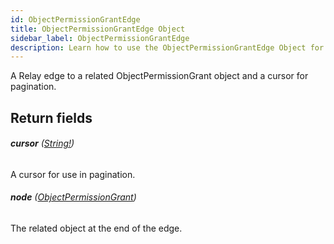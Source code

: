 ```yaml
---
id: ObjectPermissionGrantEdge
title: ObjectPermissionGrantEdge Object
sidebar_label: ObjectPermissionGrantEdge
description: Learn how to use the ObjectPermissionGrantEdge Object for Builder's API.
---
```


A Relay edge to a related ObjectPermissionGrant object and a cursor for pagination.

## Return fields

###### <b>cursor</b> ([String!](/composer/builder/api/schema/scalar/String.mdx))

A cursor for use in pagination.

###### <b>node</b> ([ObjectPermissionGrant](/composer/builder/api/schema/object/ObjectPermissionGrant.mdx))

The related object at the end of the edge.
